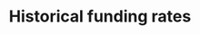 ---
title: Historical funding rates
openapi: "/open-apis/node.json GET /node/v1/funding_rates/history/{base}/{quote}"
sidebarTitle: Historical funding rates
---